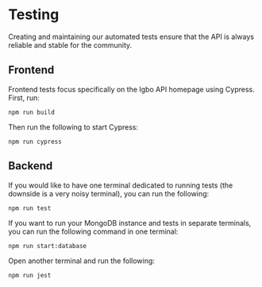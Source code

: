 
# Testing

Creating and maintaining our automated tests ensure that the API is always reliable and stable for the community.

## Frontend

Frontend tests focus specifically on the Igbo API homepage using Cypress. First, run:

```
npm run build
```

Then run the following to start Cypress:

```
npm run cypress
```

## Backend

If you would like to have one terminal dedicated to running tests (the downside is a very noisy terminal), you can run 
the following:

```
npm run test
```

If you want to run your MongoDB instance and tests in separate terminals, you can run the following command in one terminal:

```
npm run start:database
```

Open another terminal and run the following:

```
npm run jest
```
